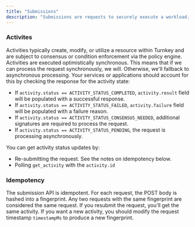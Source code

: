 ```yaml
---
title: "Submissions"
description: "Submissions are requests to securely execute a workload. Submission URL paths are prefixed with `/public/v1/submit`. Submissions requests, if valid, produce an `Activity`."
---
```


### Activites

Activities typically create, modify, or utilize a resource within Turnkey and are subject to consensus or condition enforcement via the policy engine. Activities are executed optimistically synchronous. This means that if we can process the request synchronously, we will. Otherwise, we'll fallback to asynchronous processing. Your services or applications should account for this by checking the response for the activity state:

* If `activity.status == ACTIVITY_STATUS_COMPLETED`, `activity.result` field will be populated with a successful response.
* If `activity.status == ACTIVITY_STATUS_FAILED`, `activity.failure` field will be populated with a failure reason.
* If `activity.status == ACTIVITY_STATUS_CONSENSUS_NEEDED`, additional signatures are required to process the request.
* If `activity.status == ACTIVITY_STATUS_PENDING`, the request is processing asynchronously.

You can get activity status updates by:

* Re-submitting the request. See the notes on idempotency below.
* Polling `get_activity` with the `activity.id`

### Idempotency

The submission API is idempotent. For each request, the POST body is hashed into a fingerprint. Any two requests with the same fingerprint are considered the same request. If you resubmit the request, you'll get the same activity. If you want a new activity, you should modify the request timestamp `timestampMs` to produce a new fingerprint.
